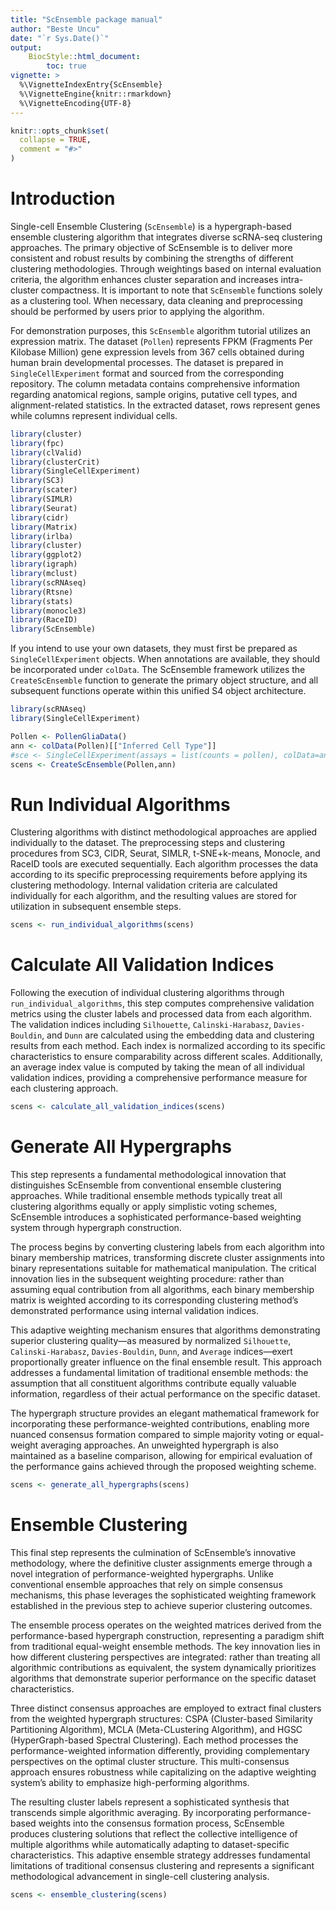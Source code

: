 ```yaml
---
title: "ScEnsemble package manual"
author: "Beste Uncu"
date: "`r Sys.Date()`"
output:
    BiocStyle::html_document:
        toc: true
vignette: >
  %\VignetteIndexEntry{ScEnsemble}
  %\VignetteEngine{knitr::rmarkdown}
  %\VignetteEncoding{UTF-8}
---
```


```r
knitr::opts_chunk$set(
  collapse = TRUE,
  comment = "#>"
)
```

# Introduction

Single-cell Ensemble Clustering (`ScEnsemble`) is a hypergraph-based ensemble clustering algorithm that integrates diverse scRNA-seq clustering approaches. The primary objective of ScEnsemble is to deliver more consistent and robust results by combining the strengths of different clustering methodologies. Through weightings based on internal evaluation criteria, the algorithm enhances cluster separation and increases intra-cluster compactness. It is important to note that `ScEnsemble` functions solely as a clustering tool. When necessary, data cleaning and preprocessing should be performed by users prior to applying the algorithm.

For demonstration purposes, this `ScEnsemble` algorithm tutorial utilizes an expression matrix. The dataset (`Pollen`) represents FPKM (Fragments Per Kilobase Million) gene expression levels from 367 cells obtained during human brain developmental processes. The dataset is prepared in `SingleCellExperiment` format and sourced from the corresponding repository. The column metadata contains comprehensive information regarding anatomical regions, sample origins, putative cell types, and alignment-related statistics. In the extracted dataset, rows represent genes while columns represent individual cells.


```r
library(cluster)
library(fpc)
library(clValid)
library(clusterCrit)
library(SingleCellExperiment)
library(SC3)
library(scater)
library(SIMLR)
library(Seurat)
library(cidr)
library(Matrix)
library(irlba)
library(cluster)
library(ggplot2)
library(igraph)
library(mclust)
library(scRNAseq)
library(Rtsne)
library(stats)
library(monocle3)
library(RaceID)
library(ScEnsemble)


```


If you intend to use your own datasets, they must first be prepared as `SingleCellExperiment` objects. When annotations are available, they should be incorporated under `colData`. The ScEnsemble framework utilizes the `CreateScEnsemble` function to generate the primary object structure, and all subsequent functions operate within this unified S4 object architecture.

```r

library(scRNAseq)
library(SingleCellExperiment)

Pollen <- PollenGliaData()
ann <- colData(Pollen)[["Inferred Cell Type"]]
#sce <- SingleCellExperiment(assays = list(counts = pollen), colData=ann)
scens <- CreateScEnsemble(Pollen,ann)

```


# Run Individual Algorithms

Clustering algorithms with distinct methodological approaches are applied individually to the dataset. The preprocessing steps and clustering procedures from SC3, CIDR, Seurat, SIMLR, t-SNE+k-means, Monocle, and RaceID tools are executed sequentially. Each algorithm processes the data according to its specific preprocessing requirements before applying its clustering methodology. Internal validation criteria are calculated individually for each algorithm, and the resulting values are stored for utilization in subsequent ensemble steps.


```r

scens <- run_individual_algorithms(scens)

```
# Calculate All Validation Indices

Following the execution of individual clustering algorithms through `run_individual_algorithms`, this step computes comprehensive validation metrics using the cluster labels and processed data from each algorithm. The validation indices including `Silhouette`, `Calinski-Harabasz`, `Davies-Bouldin`, and `Dunn` are calculated using the embedding data and clustering results from each method. Each index is normalized according to its specific characteristics to ensure comparability across different scales. Additionally, an average index value is computed by taking the mean of all individual validation indices, providing a comprehensive performance measure for each clustering approach.

```r

scens <- calculate_all_validation_indices(scens)

```

# Generate All Hypergraphs

This step represents a fundamental methodological innovation that distinguishes ScEnsemble from conventional ensemble clustering approaches. While traditional ensemble methods typically treat all clustering algorithms equally or apply simplistic voting schemes, ScEnsemble introduces a sophisticated performance-based weighting system through hypergraph construction.

The process begins by converting clustering labels from each algorithm into binary membership matrices, transforming discrete cluster assignments into binary representations suitable for mathematical manipulation. The critical innovation lies in the subsequent weighting procedure: rather than assuming equal contribution from all algorithms, each binary membership matrix is weighted according to its corresponding clustering method's demonstrated performance using internal validation indices.

This adaptive weighting mechanism ensures that algorithms demonstrating superior clustering quality—as measured by normalized `Silhouette`, `Calinski-Harabasz`, `Davies-Bouldin`, `Dunn`, and `Average` indices—exert proportionally greater influence on the final ensemble result. This approach addresses a fundamental limitation of traditional ensemble methods: the assumption that all constituent algorithms contribute equally valuable information, regardless of their actual performance on the specific dataset.

The hypergraph structure provides an elegant mathematical framework for incorporating these performance-weighted contributions, enabling more nuanced consensus formation compared to simple majority voting or equal-weight averaging approaches. An unweighted hypergraph is also maintained as a baseline comparison, allowing for empirical evaluation of the performance gains achieved through the proposed weighting scheme.

```r

scens <- generate_all_hypergraphs(scens)

```

# Ensemble Clustering

This final step represents the culmination of ScEnsemble's innovative methodology, where the definitive cluster assignments emerge through a novel integration of performance-weighted hypergraphs. Unlike conventional ensemble approaches that rely on simple consensus mechanisms, this phase leverages the sophisticated weighting framework established in the previous step to achieve superior clustering outcomes.

The ensemble process operates on the weighted matrices derived from the performance-based hypergraph construction, representing a paradigm shift from traditional equal-weight ensemble methods. The key innovation lies in how different clustering perspectives are integrated: rather than treating all algorithmic contributions as equivalent, the system dynamically prioritizes algorithms that demonstrate superior performance on the specific dataset characteristics.

Three distinct consensus approaches are employed to extract final clusters from the weighted hypergraph structures: CSPA (Cluster-based Similarity Partitioning Algorithm), MCLA (Meta-CLustering Algorithm), and HGSC (HyperGraph-based Spectral Clustering). Each method processes the performance-weighted information differently, providing complementary perspectives on the optimal cluster structure. This multi-consensus approach ensures robustness while capitalizing on the adaptive weighting system's ability to emphasize high-performing algorithms.

The resulting cluster labels represent a sophisticated synthesis that transcends simple algorithmic averaging. By incorporating performance-based weights into the consensus formation process, ScEnsemble produces clustering solutions that reflect the collective intelligence of multiple algorithms while automatically adapting to dataset-specific characteristics. This adaptive ensemble strategy addresses fundamental limitations of traditional consensus clustering and represents a significant methodological advancement in single-cell clustering analysis.

```r

scens <- ensemble_clustering(scens)

```